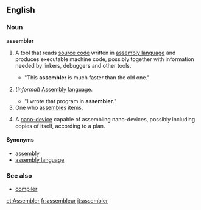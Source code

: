 ==English==

===Noun===
'''assembler'''

{{wikipediapar|Assembler}}
#{{computing}} A tool that reads [[source code]] written in [[assembly language]] and produces executable machine code, possibly together with information needed by linkers, debuggers and other tools.
#*"This '''assembler''' is much faster than the old one."
# {{cattag2|computing|uncountable}} (''informal'') [[Assembly language]]. 
#*"I wrote that program in '''assembler'''."
#One who [[assemble]]s items.
#{{nanotech}} A [[nano-device]] capable of assembling nano-devices, possibly including copies of itself, according to a plan.
{{wikipediapar|Assembler (nanotechnology)}}  <!-- Is it possible to lift this template to its proper place above "A nano-device..." without screwing up the numbering of definitions? No, it isn't -->

====Synonyms====
*[[assembly]]
*[[assembly language]]

===See also===
*[[compiler]]

[[et:Assembler]]
[[fr:assembleur]]
[[it:assembler]]